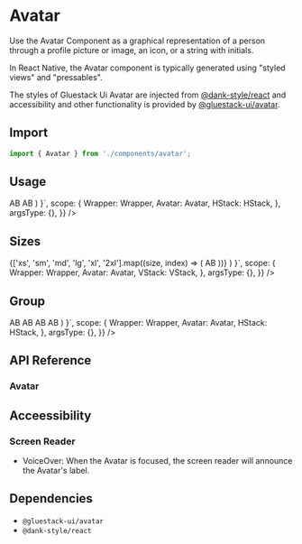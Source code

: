 
<Meta title="components/Avatar" />



# Avatar

Use the Avatar Component as a graphical representation of a person through a profile picture or image, an icon, or a string with initials.

In React Native, the Avatar component is typically generated using "styled views" and "pressables".

The styles of Gluestack Ui Avatar are injected from [@dank-style/react]('https://www.npmjs.com/package/@dank-style/react') and accessibility and other functionality is provided by [@gluestack-ui/avatar]('https://www.npmjs.com/package/@gluestack-ui/avatar').

## Import

```jsx
import { Avatar } from './components/avatar';
```

## Usage

<AppProvider>
  <CodePreview
    showComponentRenderer={true}
    showArgsController={false}
    metaData={{
      code: ` 
      function App () {
   return(
   <Wrapper>
      <HStack space="md">
        <Avatar size="md">
          <Avatar.FallbackText>AB</Avatar.FallbackText>
          <Avatar.Image
            source={{
              uri: 'https://images.unsplash.com/photo-1494790108377-be9c29b29330?ixlib=rb-1.2.1&ixid=MnwxMjA3fDB8MHxwaG90by1wYWdlfHx8fGVufDB8fHx8&auto=format&fit=crop&w=687&q=80',
            }}
          />
          <Avatar.Badge />
        </Avatar>
        <Avatar size="md">
          <Avatar.FallbackText>AB</Avatar.FallbackText>
          <Avatar.Image
            source={{
              uri: 'https://broken.link',
            }}
          />
          <Avatar.Badge />
        </Avatar>
      </HStack>
    </Wrapper>
    )
    }`,
      scope: {
        Wrapper: Wrapper,
        Avatar: Avatar,
        HStack: HStack,
      },
      argsType: {},
    }}
  />
</AppProvider>

<br />

## Sizes

<AppProvider>
  <CodePreview
    showComponentRenderer={true}
    showArgsController={false}
    metaData={{
      code: ` 
      function App () {
   return(
     <Wrapper>
      <VStack space="md" alignItems="center">
        {['xs', 'sm', 'md', 'lg', 'xl', '2xl'].map((size, index) => (
          <Avatar size={size} key={index}>
            <Avatar.FallbackText>AB</Avatar.FallbackText>
            <Avatar.Image
              source={{
                uri: 'https://images.unsplash.com/photo-1494790108377-be9c29b29330?ixlib=rb-1.2.1&ixid=MnwxMjA3fDB8MHxwaG90by1wYWdlfHx8fGVufDB8fHx8&auto=format&fit=crop&w=687&q=80',
              }}
            />
            <Avatar.Badge />
          </Avatar>
        ))}
      </VStack>
    </Wrapper>
    )
    }`,
      scope: {
        Wrapper: Wrapper,
        Avatar: Avatar,
        VStack: VStack,
      },
      argsType: {},
    }}
  />
</AppProvider>

<br />

## Group

<AppProvider>
  <CodePreview
    showComponentRenderer={true}
    showArgsController={false}
    metaData={{
      code: ` 
      function App () {
        const size="md";
          const sx = {
    position: 'absolute',
    outlineWidth: 2,
    outlineStyle: 'solid',
    outlineColor: '$white',
  };
   return(
      <Wrapper>
      <HStack space="md" mb="$12">
        <Avatar.Group>
          <Avatar size={size} {...sx} left={0}>
            <Avatar.Image
              source={{
                uri: 'https://images.unsplash.com/photo-1494790108377-be9c29b29330?ixlib=rb-1.2.1&ixid=MnwxMjA3fDB8MHxwaG90by1wYWdlfHx8fGVufDB8fHx8&auto=format&fit=crop&w=687&q=80',
              }}
            />
            <Avatar.FallbackText>AB</Avatar.FallbackText>
            <Avatar.Badge />
          </Avatar>
          <Avatar size={size} {...sx} left={40}>
            <Avatar.Image
              source={{
                uri: 'https://images.unsplash.com/photo-1603415526960-f7e0328c63b1?ixlib=rb-1.2.1&ixid=MnwxMjA3fDB8MHxwaG90by1wYWdlfHx8fGVufDB8fHx8&auto=format&fit=crop&w=1470&q=80',
              }}
            />
            <Avatar.FallbackText>AB</Avatar.FallbackText>
            <Avatar.Badge />
          </Avatar>
          <Avatar size={size} {...sx} left={80}>
            <Avatar.Image
              source={{
                uri: 'https://images.unsplash.com/photo-1614289371518-722f2615943d?ixlib=rb-1.2.1&ixid=MnwxMjA3fDB8MHxwaG90by1wYWdlfHx8fGVufDB8fHx8&auto=format&fit=crop&w=687&q=80',
              }}
            />
            <Avatar.FallbackText>AB</Avatar.FallbackText>
            <Avatar.Badge />
          </Avatar>
          <Avatar size={size} {...sx} left={120}>
            <Avatar.Image
              source={{
                uri: 'https://images.unsplash.com/photo-1607746882042-944635dfe10e?ixlib=rb-1.2.1&ixid=MnwxMjA3fDB8MHxwaG90by1wYWdlfHx8fGVufDB8fHx8&auto=format&fit=crop&w=1470&q=80',
              }}
            />
            <Avatar.FallbackText>AB</Avatar.FallbackText>
            <Avatar.Badge />
          </Avatar>
        </Avatar.Group>
      </HStack>
    </Wrapper>
    )
    }`,
      scope: {
        Wrapper: Wrapper,
        Avatar: Avatar,
        HStack: HStack,
      },
      argsType: {},
    }}
  />
</AppProvider>

<br />

## API Reference

### Avatar

## Acceessibility

### Screen Reader

- VoiceOver: When the Avatar is focused, the screen reader will announce the Avatar's label.

## Dependencies

- `@gluestack-ui/avatar`
- `@dank-style/react`
